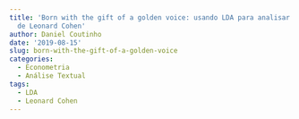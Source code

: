 ```yaml
---
title: 'Born with the gift of a golden voice: usando LDA para analisar as músicas
  de Leonard Cohen'
author: Daniel Coutinho
date: '2019-08-15'
slug: born-with-the-gift-of-a-golden-voice
categories:
  - Econometria
  - Análise Textual
tags:
  - LDA
  - Leonard Cohen
---
```


